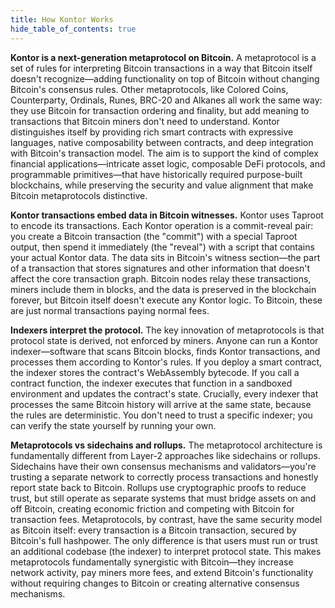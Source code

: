 ```yaml
---
title: How Kontor Works
hide_table_of_contents: true
---
```


**Kontor is a next-generation metaprotocol on Bitcoin.** A metaprotocol is a set of rules for interpreting Bitcoin transactions in a way that Bitcoin itself doesn't recognize—adding functionality on top of Bitcoin without changing Bitcoin's consensus rules. Other metaprotocols, like Colored Coins, Counterparty, Ordinals, Runes, BRC-20 and Alkanes all work the same way: they use Bitcoin for transaction ordering and finality, but add meaning to transactions that Bitcoin miners don't need to understand. Kontor distinguishes itself by providing rich smart contracts with expressive languages, native composability between contracts, and deep integration with Bitcoin's transaction model. The aim is to support the kind of complex financial applications—intricate asset logic, composable DeFi protocols, and programmable primitives—that have historically required purpose-built blockchains, while preserving the security and value alignment that make Bitcoin metaprotocols distinctive.


**Kontor transactions embed data in Bitcoin witnesses.** Kontor uses Taproot to encode its transactions. Each Kontor operation is a commit-reveal pair: you create a Bitcoin transaction (the "commit") with a special Taproot output, then spend it immediately (the "reveal") with a script that contains your actual Kontor data. The data sits in Bitcoin's witness section—the part of a transaction that stores signatures and other information that doesn't affect the core transaction graph. Bitcoin nodes relay these transactions, miners include them in blocks, and the data is preserved in the blockchain forever, but Bitcoin itself doesn't execute any Kontor logic. To Bitcoin, these are just normal transactions paying normal fees.

**Indexers interpret the protocol.** The key innovation of metaprotocols is that protocol state is derived, not enforced by miners. Anyone can run a Kontor indexer—software that scans Bitcoin blocks, finds Kontor transactions, and processes them according to Kontor's rules. If you deploy a smart contract, the indexer stores the contract's WebAssembly bytecode. If you call a contract function, the indexer executes that function in a sandboxed environment and updates the contract's state. Crucially, every indexer that processes the same Bitcoin history will arrive at the same state, because the rules are deterministic. You don't need to trust a specific indexer; you can verify the state yourself by running your own.

**Metaprotocols vs sidechains and rollups.** The metaprotocol architecture is fundamentally different from Layer-2 approaches like sidechains or rollups. Sidechains have their own consensus mechanisms and validators—you're trusting a separate network to correctly process transactions and honestly report state back to Bitcoin. Rollups use cryptographic proofs to reduce trust, but still operate as separate systems that must bridge assets on and off Bitcoin, creating economic friction and competing with Bitcoin for transaction fees. Metaprotocols, by contrast, have the same security model as Bitcoin itself: every transaction is a Bitcoin transaction, secured by Bitcoin's full hashpower. The only difference is that users must run or trust an additional codebase (the indexer) to interpret protocol state. This makes metaprotocols fundamentally synergistic with Bitcoin—they increase network activity, pay miners more fees, and extend Bitcoin's functionality without requiring changes to Bitcoin or creating alternative consensus mechanisms.
